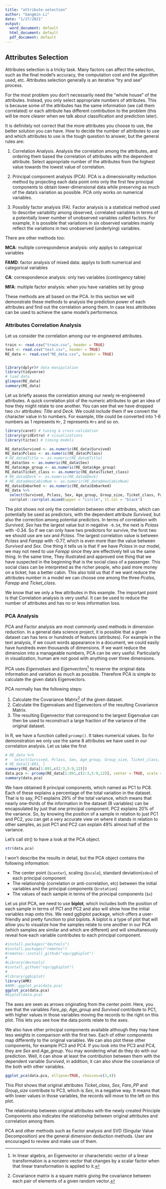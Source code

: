 ```yaml
---
title: "attribute-selection"
author: "Gangmin Li"
date: "1/27/2021"
output:
  word_document: default
  html_document: default
  pdf_document: default
---
```



## Attributes Selection

Attributes selection is a tricky task. Many factors can affect the selection, such as the final model's accuracy, the computation cost and the algorithm used, etc. Attributes selection generally is an iterative "try and see" process. 

For the most problem you don't necessarily need the "whole house" of the attributes. Instead, you only select appropriate numbers of attributes. This is because some of the attributes has the same information (we call them correlated) or each attribute has different contribution to the problem (this will be more clearer when we talk about classification and prediction later).  

It is definitely not correct that the more attributes you choose to use, the better solution you can have. How to decide the number of attributes to use and which attributes to use is the tough question to answer, but the general rules are:

1. Correlation Analysis. Analysis the correlation among the attributes, and ordering them based the correlation of attributes with the dependent attribute. Select appropriate number of the attributes from the highest value towards the lowest value of correlation. 

2. Principal component analysis (PCA). PCA is a dimensionality reduction method by projecting each data point onto only the first few principal components to obtain lower-dimensional data while preserving as much of the data's variation as possible. PCA only works on numerical variables.

3. Possibly factor analysis (FA). Factor analysis is a statistical method used to describe variability among observed, correlated variables in terms of a potentially lower number of unobserved variables called factors. For example, it is possible that variations in six observed variables mainly reflect the variations in two unobserved (underlying) variables.

There are other methods too:

**MCA**: multiple correspondence analysis: only applys to categorical variables

**FAMD**: factor analysis of mixed data: applys to both numerical and categorical variables

**CA**: correspondence analysis: only two variables (contingency table)

**MFA**: multiple factor analysis: when you have variables set by group

These methods are all based on the PCA. In this section we will demonstrate these methods to analysis the prediction power of each attributes and find out the correlation among them. In case less attriibutes can be used to achieve the same model's performence.

### Attributes Correlation Analysis

Let us consider the correlation among our re-engineered attributes. 

```r
train <- read.csv("train.csv", header = TRUE)
test <- read.csv("test.csv", header = TRUE)
RE_data <- read.csv("RE_data.csv", header = TRUE)


library(dplyr)# data manipulation
library(tidyverse)
# load data
glimpse(RE_data)
summary(RE_data)
```
Let us briefly assess the correlation among our newly re-engineered attributes. A quick correlation plot of the numeric attributes to get an idea of how they might relate to one another. You can see that we have dropped two `chr` attributes: *Title* and *Deck*. We could include them if we convert the character value in to numbers. For example, title could be converted into 1-6 numbers as 1 represents `Mr`, 2 represents `Mrs` and so on. 

```r
library(caret) # tuning & cross-validation
library(gridExtra) # visualizations
library(tictoc) # timing models

RE_data$Survived <- as.numeric(RE_data$Survived)
RE_data$Pclass <- as.numeric(RE_data$Pclass)
# RE_data$Title <- as.numeric(RE_data$Title)
RE_data$Sex <- as.numeric(RE_data$Sex)
RE_data$Age_group <- as.numeric(RE_data$Age_group)
RE_data$Ticket_class <- as.numeric(RE_data$Ticket_class)
# RE_data$Deck <- as.numeric(RE_data$Deck)
# RE_data$HasCabinNum <- as.numeric(RE_data$HasCabinNum)
RE_data$Embarked <- as.numeric(RE_data$Embarked)
RE_data %>%
  select(Survived, Pclass, Sex, Age_group, Group_size, Ticket_class, Fare_pp, Embarked) %>% cor(use="pairwise.complete.obs") %>%
  corrplot::corrplot.mixed(upper = "circle", tl.col = "black")
```
The plot shows not only the correlation between other attributes, which can potentially be used as predictors, with the dependent attribute *Survived*, but also the correction among potential predictors. In terms of correlation with *Survived*, *Sex* has the largest value but in negative `-0.54`, the next is *Pclass* with -0.34. So if we can only have two predictors for survive, the forst two we should use are *sex* and *Pclass*. The largest correlation value is between *Pclass* and *Farepp* with -0.77, which is even more than the value between *Survived* and *Sex*. One thing it tells us is that if we have *Pclass* in our model, we may not need to use *Farepp* since they are effectively tell us the same thing. In the same time, They illustrated and approved one thing that we have suspected in the beginning that is the social class of a passenger. This social class can be interpreted as the richer people, who paid more money on a ticket, has a better cabin. This also told us that if we want reduce the attributes number in a model we can choose one among the three *Pcalss*, *Farepp* and *Ticket_class*. 

We know that we only a few attributes in this example. The important point is that Correlation analysis is very useful. It can be used to reduce the number of attributes and has no or less information loss. 

### PCA Analysis

PCA and Factor analysis are most commonly used methods in dimension reduction. In a general data science project, it is possible that a given dataset can has tens or hundreds of features (attributes). For example in the text analysis, if we count words appearance in a document, we could easily have hundreds even thousands of dimensions. If we want reduce the dimension into a manageable numbers, PCA can be very useful. Particularly in visualization, human are not good with anything over three dimensions. 

PCA uses *Eigenvalues* and *Eigenvectors*^[In linear algebra, an Eigenvector or characteristic vector of a linear transformation is a nonzero vector that changes by a scalar factor when that linear transformation is applied to it.] to reserve the original data information and variation as much as possible. Therefore PCA is simple to calculate the given data's Eigenvectors. 

PCA normally has the following steps:

1. Calculate the Covariance Matrix^[Covariance matrix is a square matrix giving the covariance between each pair of elements of a given random vector.] of the given dataset.
2. Calculate the Eigenvalues and Eigenvectors of the resulting Covariance Matrix.
3. The resulting Eigenvector that correspond to the largest Eigenvalue can then be used to reconstruct a large fraction of the variance of the original dataset.

In R, we have a function called `prcomp()`. It takes numerical values. So for demonstration we only use the same 8 attributes we have used in our correlation analysis. Let us take the first 

```r
# RE_data %>%
#   select(Survived, Pclass, Sex, Age_group, Group_size, Ticket_class, Fare_pp, Embarked) %>%
# RE_data[1:891, ]
summary(RE_data[1:891,c(2:3,5:9,12)])
data.pca <- prcomp(RE_data[1:891,c(2:3,5:9,12)], center = TRUE, scale = TRUE)
summary(data.pca)
```
We have obtained 8 principal components, which named as PC1 to PC8. Each of these explains a percentage of the total variation in the dataset. That is to say, PC1 explains 29% of the total variance, which means that nearly one-thirds of the information in the dataset (8 variables) can be encapsulated by just that one principal component. PC2 explains 20% of the variance. So, by knowing the position of a sample in relation to just PC1 and PC2, you can get a very accurate view on where it stands in relation to other samples, as just PC1 and PC2 can explain 49% almost half of the variance.

Let's call str() to have a look at the PCA object.

```r
str(data.pca)
```
I won't describe the results in detail, but the PCA object contains the following information:

- The center point (`$center`), scaling (`$scale`), standard deviation(`sdev`) of each principal component
- The relationship (correlation or anti-correlation, etc) between the initial variables and the principal components (`$rotation`)
- The values of each sample in terms of the principal components (`$x`)

Let us plot PCA, we need to use **biplot**, which includes both the position of each sample in terms of PC1 and PC2 and also will show how the initial variables map onto this. We need ggbiplot package, which offers a user-friendly and pretty function to plot biplots. A biplot is a type of plot that will allow you to visualize how the samples relate to one another in our PCA (which samples are similar and which are different) and will simultaneously reveal how each variable contributes to each principal component.
```r
#install.packages("devtools")
#install.packages("remotes")
#remotes::install_github("vqv/ggbiplot")
# 
#Library(devtools)
#install_github("vqv/ggbiplot")
# 
#library(ggbiplot)
library(AMR)
#AMR::ggplot_pca(data.pca)
ggplot_pca(data.pca)
#biplot(data.pca)
```
The axes are seen as arrows originating from the center point. Here, you see that the variables *Fare_pp*, *Age_group* and *Survived* contribute to PC1, with higher values in those variables moving the records to the right on this plot. This lets you see how the data points relate to the axes. 

We also have other principal components available although they may have less weights in comparison with the first two. Each of other components map differently to the original variables. We can also plot these other components, for example PC3 and PC4. If you look into the PC3 and PC4, they are *Sex* and *Age_group*. You may wondering what do they do with our prediction. Well, it can show at least the contribution between them with the dependent variable *Survived*, in addition, it can also show the covariance of the both with other variables.  
```r
ggplot_pca(data.pca, ellipse=TRUE, choices=c(3,4))
```
This Plot shows that original attributes *Ticket_class*, *Sex*, *Fare_PP* and *Group_size* contribute to PC3, which is *Sex*, in a negative way. It means that with lower values in those variables, the records will move to the left on this plot.

The relationship between original attributes with the newly created Principle Components also indicates the relationship between original attributes and correlation among them. 

PCA and other methods such as Factor analysis and SVD (Singular Value Decomposition) are the general dimension deduction methods. User are encouraged to review and make use of them. 
